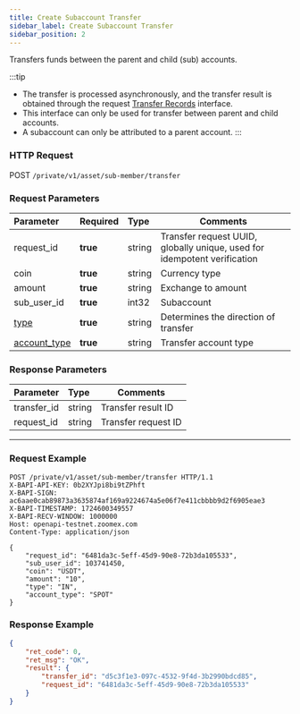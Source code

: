```yaml
---
title: Create Subaccount Transfer
sidebar_label: Create Subaccount Transfer
sidebar_position: 2
---
```


Transfers funds between the parent and child (sub) accounts.

:::tip
- The transfer is processed asynchronously, and the transfer result is obtained through the request [Transfer Records](../asset/transfer-list) interface.
- This interface can only be used for transfer between parent and child accounts.
- A subaccount can only be attributed to a parent account.
:::

### HTTP Request
POST `/private/v1/asset/sub-member/transfer`

### Request Parameters
| Parameter | Required | Type | Comments|
|:----- |:-------|:-----|------ |
|request_id |**true** |string |Transfer request UUID, globally unique, used for idempotent verification |
|coin |**true** |string |Currency type |
|amount |**true** |string |Exchange to amount |
|sub_user_id |**true** |int32 |Subaccount |
|[type](../asset/enum#transfertype-type) |**true** |string |Determines the direction of transfer |
|[account_type](../asset/enum#accounttype-account_type) |**true** |string |Transfer account type |

### Response Parameters
| Parameter | Type | Comments|
|:----- |:-----|----- |
|transfer_id |string|Transfer result ID |
|request_id  |string|Transfer request ID |

---

### Request Example

``` shell
POST /private/v1/asset/sub-member/transfer HTTP/1.1
X-BAPI-API-KEY: 0b2XYJpi8bi9tZPhft
X-BAPI-SIGN: ac6aae0cab89873a3635874af169a9224674a5e06f7e411cbbbb9d2f6905eae3
X-BAPI-TIMESTAMP: 1724600349557
X-BAPI-RECV-WINDOW: 1000000
Host: openapi-testnet.zoomex.com
Content-Type: application/json

{
    "request_id": "6481da3c-5eff-45d9-90e8-72b3da105533",
    "sub_user_id": 103741450,
    "coin": "USDT",
    "amount": "10",
    "type": "IN",
    "account_type": "SPOT"
}
```

### Response Example

```json
{
    "ret_code": 0,
    "ret_msg": "OK",
    "result": {
        "transfer_id": "d5c3f1e3-097c-4532-9f4d-3b2990bdcd85",
        "request_id": "6481da3c-5eff-45d9-90e8-72b3da105533"
    }
}
```
